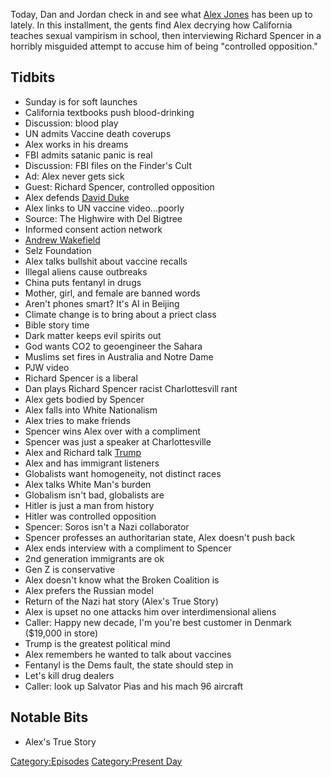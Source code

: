 {{DEFAULTSORT:
    #_EPISODE_0388:January 12-13, 2020
}}{{Episode
    | title             = January 12-13, 2020
    | caption           = Listen to this episode on [https://knowledgefight.libsyn.com/knowledge-fight-january-12-13-2020 Libsyn] [https://open.spotify.com/episode/751Hr0urc1FtBJyPGRZhV1 Spotify], Read the [[Transcript/388: January 12-13, 2020|Unofficial Transcript]]
    | episodeNumber     = 388
    | length            = 03:10:53
    | airDate           = January 15, 2020
    | coverageStartDate = January 12, 2020
    | coverageEndDate   = January 13, 2020
    | episodeType       = [[:Category:Present Day|Present Day]]
    | appearance        = [[Richard Spencer]], [[David Duke]], [[Del Bigtree]], [[Andrew Wakefield]], [[Hitler]], [[George Soros]]
    | oocDrop           = This is my secret place; Horses are psychic
    | previousEpisode   = [[387: May 13, 2014]]
    | nextEpisode       = [[389: January 15-17, 2020]]
}}

{{Stub}}

Today, Dan and Jordan check in and see what [[Alex Jones]] has been up to lately. In this installment, the gents find Alex decrying how California teaches sexual vampirism in school, then interviewing Richard Spencer in a horribly misguided attempt to accuse him of being "controlled opposition."

==Tidbits==

*Sunday is for soft launches
*California textbooks push blood-drinking
*Discussion: blood play
*UN admits Vaccine death coverups
*Alex works in his dreams
*FBI admits satanic panic is real
*Discussion: FBI files on the Finder's Cult
*Ad: Alex never gets sick
*Guest: Richard Spencer, controlled opposition
*Alex defends [[David Duke]]
*Alex links to UN vaccine video...poorly
*Source: The Highwire with Del Bigtree
*Informed consent action network
*[[Andrew Wakefield]]
*Selz Foundation
*Alex talks bullshit about vaccine recalls
*Illegal aliens cause outbreaks
*China puts fentanyl in drugs
*Mother, girl, and female are banned words
*Aren't phones smart? It's AI in Beijing
*Climate change is to bring about a priect class
*Bible story time
*Dark matter keeps evil spirits out
*God wants CO2 to geoengineer the Sahara
*Muslims set fires in Australia and Notre Dame
*PJW video
*Richard Spencer is a liberal
*Dan plays Richard Spencer racist Charlottesvill rant
*Alex gets bodied by Spencer
*Alex falls into White Nationalism
*Alex tries to make friends
*Spencer wins Alex over with a compliment
*Spencer was just a speaker at Charlottesville
*Alex and Richard talk [[Donald Trump|Trump]]
*Alex and has immigrant listeners
*Globalists want homogeneity, not distinct races
*Alex talks White Man's burden
*Globalism isn't bad, globalists are
*Hitler is just a man from history
*Hitler was controlled opposition
*Spencer: Soros isn't a Nazi collaborator
*Spencer professes an authoritarian state, Alex doesn't push back
*Alex ends interview with a compliment to Spencer
*2nd generation immigrants are ok
*Gen Z is conservative
*Alex doesn't know what the Broken Coalition is
*Alex prefers the Russian model
*Return of the Nazi hat story (Alex's True Story)
*Alex is upset no one attacks him over interdimensional aliens
*Caller: Happy new decade, I'm you're best customer in Denmark ($19,000 in store)
*Trump is the greatest political mind
*Alex remembers he wanted to talk about vaccines
*Fentanyl is the Dems fault, the state should step in
*Let's kill drug dealers
*Caller: look up Salvator Pias and his mach 96 aircraft

==Notable Bits==

*Alex's True Story

[[Category:Episodes]]
[[Category:Present Day]]
